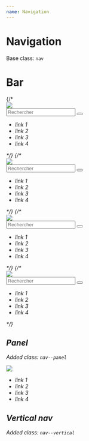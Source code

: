 ```yaml
---
name: Navigation
---
```



# Navigation

Base class: `nav`

# Bar

<DocumentationWrapper>
  {/* <div class="l-nav u-h-md u-ph-md u-mb-md">
    <div class="nav m-primary">
      <a class="nav__logo">
        <img class="logo" src={logo} />
      </a>
      <form class="nav__search">
        <div class="control">
          <input type="text" class="control__input control__input--2" placeholder="Rechercher" />
          <button class="control__action">
            <i class="fa fa-search icon" />
          </button>
        </div>
      </form>
      <ul class="nav__actions">
        <li class="nav__action nav__action--1">
          <a class="nav__link">link 1</a>
        </li>
        <li class="nav__action nav__action--2">
          <a class="nav__link">link 2</a>
        </li>
        <li class="nav__action">
          <a class="nav__link">link 3</a>
        </li>
        <li class="nav__action">
          <a class="nav__link">link 4</a>
        </li>
      </ul>
    </div>
  </div> */}
</DocumentationWrapper>

<DocumentationWrapper>
  {/* <div class="l-nav l-nav--secondary u-h-md u-ph-md u-mb-md">
    <div class="nav ">
      <a class="nav__logo">
        <img class="logo" src={logo} />
      </a>
      <form class="nav__search">
        <div class="control">
          <input type="text" class="control__input control__input--2" placeholder="Rechercher" />
          <button class="control__action">
            <i class="fa fa-search icon" />
          </button>
        </div>
      </form>
      <ul class="nav__actions">
        <li class="nav__action">
          <a class="nav__link">link 1</a>
        </li>
        <li class="nav__action">
          <a class="nav__link">link 2</a>
        </li>
        <li class="nav__action">
          <a class="nav__link">link 3</a>
        </li>
        <li class="nav__action">
          <a class="nav__link">link 4</a>
        </li>
      </ul>
    </div>
  </div> */}
</DocumentationWrapper>

<DocumentationWrapper>
  {/* <div class="l-nav l-nav--tertiary u-h-md u-ph-md">
    <div class="nav">
      <a class="nav__logo">
        <img class="logo" src={logo} />
      </a>
      <form class="nav__search">
        <div class="control">
          <input type="text" class="control__input control__input--2" placeholder="Rechercher" />
          <button class="control__action">
            <i class="fa fa-search icon" />
          </button>
        </div>
      </form>
      <ul class="nav__actions">
        <li class="nav__action">
          <a class="nav__link">link 1</a>
        </li>
        <li class="nav__action">
          <a class="nav__link">link 2</a>
        </li>
        <li class="nav__action">
          <a class="nav__link">link 3</a>
        </li>
        <li class="nav__action">
          <a class="nav__link">link 4</a>
        </li>
      </ul>
    </div>
  </div> */}
</DocumentationWrapper>

<DocumentationWrapper>
  {/* <div class="l-nav l-nav--transparent u-h-md u-ph-md">
    <div class="nav">
      <a class="nav__logo">
        <img class="logo" src={logo} />
      </a>
      <form class="nav__search">
        <div class="control">
          <input type="text" class="control__input control__input--2" placeholder="Rechercher" />
          <button class="control__action">
            <i class="fa fa-search icon" />
          </button>
        </div>
      </form>
      <ul class="nav__actions">
        <li class="nav__action">
          <a class="nav__link">link 1</a>
        </li>
        <li class="nav__action">
          <a class="nav__link">link 2</a>
        </li>
        <li class="nav__action">
          <a class="nav__link">link 3</a>
        </li>
        <li class="nav__action">
          <a class="nav__link">link 4</a>
        </li>
      </ul>
    </div>
  </div> */}
</DocumentationWrapper>

## Panel

Added class: `nav--panel`

<DocumentationWrapper>
    <div   class="nav nav--panel">
      <span class="close-cta btn"><img src={magnifier} /></span>
      <ul class="nav__actions">
        <li data-anim-duration="2s" class="nav__action nav__action--1 m-enable-trans">
          <a class="nav__link">link 1</a>
        </li>
        <li class="nav__action nav__action--1">
          <a class="nav__link">link 2</a>
        </li>
        <li class="nav__action nav__action--1">
          <a class="nav__link">link 3</a>
        </li>
        <li class="nav__action nav__action--1">
          <a class="nav__link">link 4</a>
        </li>
      </ul>
    </div>

</DocumentationWrapper>

## Vertical nav

Added class: `nav--vertical`
